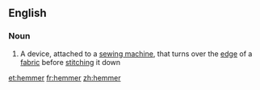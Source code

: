 ==English==

===Noun===
{{en-noun}}

# A device, attached to a [[sewing machine]], that turns over the [[edge]] of a [[fabric]] before [[stitch]]ing it down

[[et:hemmer]]
[[fr:hemmer]]
[[zh:hemmer]]